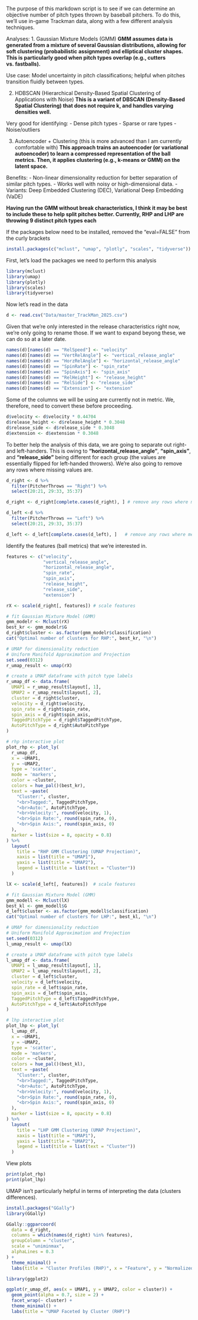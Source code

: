 The purpose of this markdown script is to see if we can determine an objective number of pitch types thrown by baseball pitchers. To do this, we'll use in-game Trackman data, along with a few different analysis techniques.

Analyses:
1. Gaussian Mixture Models (GMM)
__GMM assumes data is generated from a mixture of several Gaussian distributions, allowing for soft clustering (probabilistic assignment) and elliptical cluster shapes. This is particularly good when pitch types overlap (e.g., cutters vs. fastballs).__

  Use case: Model uncertainty in pitch classifications; helpful when pitches transition fluidly between types.
  
2. HDBSCAN (Hierarchical Density-Based Spatial Clustering of Applications with Noise)
__This is a variant of DBSCAN (Density-Based Spatial Clustering) that does not require k, and handles varying densities well.__

Very good for identifying:
- Dense pitch types
- Sparse or rare types
- Noise/outliers

3. Autoencoder + Clustering (this is more advanced than I am currently comfortable with)
__This approach trains an autoencoder (or variational autoencoder) to learn a compressed representation of the ball metrics. Then, it applies clustering (e.g., k-means or GMM) on the latent space.__

Benefits:
- Non-linear dimensionality reduction for better separation of similar pitch types.
- Works well with noisy or high-dimensional data.
- Variants: Deep Embedded Clustering (DEC), Variational Deep Embedding (VaDE)


**Having run the GMM without break characteristics, I think it may be best to include these to help split pitches better. Currently, RHP and LHP are throwing 9 distinct pitch types each**


If the packages below need to be installed, removed the "eval=FALSE" from the curly brackets
```r
install.packages(c("mclust", "umap", "plotly", "scales", "tidyverse"))
```

First, let's load the packages we need to perform this analysis
```r
library(mclust)
library(umap)
library(plotly)
library(scales)
library(tidyverse)
```

Now let's read in the data
```r
d <- read.csv("Data/master_TrackMan_2025.csv")
```

Given that we're only interested in the release characteristics right now, we're only going to rename those. If we want to expand beyong these, we can do so at a later date.
```r
names(d)[names(d) == "RelSpeed"] <- "velocity"
names(d)[names(d) == "VertRelAngle"] <- "vertical_release_angle"
names(d)[names(d) == "HorzRelAngle"] <- "horizontal_release_angle"
names(d)[names(d) == "SpinRate"] <- "spin_rate"
names(d)[names(d) == "SpinAxis"] <- "spin_axis"
names(d)[names(d) == "RelHeight"] <- "release_height"
names(d)[names(d) == "RelSide"] <- "release_side"
names(d)[names(d) == "Extension"] <- "extension"
```

Some of the columns we will be using are currently not in metric. We, therefore, need to convert these before proceeding.
```r
d$velocity <- d$velocity * 0.44704
d$release_height <- d$release_height * 0.3048
d$release_side <- d$release_side * 0.3048
d$extension <- d$extension * 0.3048
```

To better help the analysis of this data, we are going to separate out right- and left-handers. This is owing to **"horizontal_release_angle"**, **"spin_axis"**, and **"release_side"** being different for each group (the values are essentially flipped for left-handed throwers). We're also going to remove any rows where missing values are.
```r
d_right <- d %>%
  filter(PitcherThrows == "Right") %>%
  select(20:21, 29:33, 35:37)

d_right <- d_right[complete.cases(d_right), ] # remove any rows where metrics might be missing

d_left <-d %>%
  filter(PitcherThrows == "Left") %>%
  select(20:21, 29:33, 35:37)

d_left <- d_left[complete.cases(d_left), ]   # remove any rows where metrics might be missing
```

Identify the features (ball metrics) that we're interested in.
```r
features <- c("velocity", 
              "vertical_release_angle", 
              "horizontal_release_angle", 
              "spin_rate", 
              "spin_axis", 
              "release_height", 
              "release_side", 
              "extension")
```


```r
rX <- scale(d_right[, features]) # scale features

# fit Gaussian Mixture Model (GMM)
gmm_modelr <- Mclust(rX)
best_kr <- gmm_modelr$G
d_right$cluster <- as.factor(gmm_modelr$classification)
cat("Optimal number of clusters for RHP:", best_kr, "\n")

# UMAP for dimensionality reduction
# Uniform Manifold Approximation and Projection
set.seed(0312)
r_umap_result <- umap(rX)

# create a UMAP dataframe with pitch type labels
r_umap_df <- data.frame(
  UMAP1 = r_umap_result$layout[, 1],
  UMAP2 = r_umap_result$layout[, 2],
  cluster = d_right$cluster,
  velocity = d_right$velocity,
  spin_rate = d_right$spin_rate,
  spin_axis = d_right$spin_axis,
  TaggedPitchType = d_right$TaggedPitchType,
  AutoPitchType = d_right$AutoPitchType
)

# rhp interactive plot
plot_rhp <- plot_ly(
  r_umap_df,
  x = ~UMAP1,
  y = ~UMAP2,
  type = 'scatter',
  mode = 'markers',
  color = ~cluster,
  colors = hue_pal()(best_kr),
  text = ~paste(
    "Cluster:", cluster,
    "<br>Tagged:", TaggedPitchType,
    "<br>Auto:", AutoPitchType,
    "<br>Velocity:", round(velocity, 1),
    "<br>Spin Rate:", round(spin_rate, 0),
    "<br>Spin Axis:", round(spin_axis, 0)
  ),
  marker = list(size = 8, opacity = 0.8)
) %>%
  layout(
    title = "RHP GMM Clustering (UMAP Projection)",
    xaxis = list(title = "UMAP1"),
    yaxis = list(title = "UMAP2"),
    legend = list(title = list(text = "Cluster"))
  )
```


```r
lX <- scale(d_left[, features])  # scale features

# fit Gaussian Mixture Model (GMM)
gmm_modell <- Mclust(lX)
best_kl <- gmm_modell$G
d_left$cluster <- as.factor(gmm_modell$classification)
cat("Optimal number of clusters for LHP:", best_kl, "\n")

# UMAP for dimensionality reduction
# Uniform Manifold Approximation and Projection
set.seed(0312)
l_umap_result <- umap(lX)

# create a UMAP dataframe with pitch type labels
l_umap_df <- data.frame(
  UMAP1 = l_umap_result$layout[, 1],
  UMAP2 = l_umap_result$layout[, 2],
  cluster = d_left$cluster,
  velocity = d_left$velocity,
  spin_rate = d_left$spin_rate,
  spin_axis = d_left$spin_axis,
  TaggedPitchType = d_left$TaggedPitchType,
  AutoPitchType = d_left$AutoPitchType
)

# lhp interactive plot
plot_lhp <- plot_ly(
  l_umap_df,
  x = ~UMAP1,
  y = ~UMAP2,
  type = 'scatter',
  mode = 'markers',
  color = ~cluster,
  colors = hue_pal()(best_kl),
  text = ~paste(
    "Cluster:", cluster,
    "<br>Tagged:", TaggedPitchType,
    "<br>Auto:", AutoPitchType,
    "<br>Velocity:", round(velocity, 1),
    "<br>Spin Rate:", round(spin_rate, 0),
    "<br>Spin Axis:", round(spin_axis, 0)
  ),
  marker = list(size = 8, opacity = 0.8)
) %>%
  layout(
    title = "LHP GMM Clustering (UMAP Projection)",
    xaxis = list(title = "UMAP1"),
    yaxis = list(title = "UMAP2"),
    legend = list(title = list(text = "Cluster"))
  )
```

View plots
```r
print(plot_rhp)
print(plot_lhp)
```
UMAP isn't particularly helpful in terms of interpreting the data (clusters differences).

```r
install.packages("GGally")
library(GGally)

GGally::ggparcoord(
  data = d_right,
  columns = which(names(d_right) %in% features),
  groupColumn = "cluster",
  scale = "uniminmax",
  alphaLines = 0.3
) +
  theme_minimal() +
  labs(title = "Cluster Profiles (RHP)", x = "Feature", y = "Normalized Value")

```

```r
library(ggplot2)

ggplot(r_umap_df, aes(x = UMAP1, y = UMAP2, color = cluster)) +
  geom_point(alpha = 0.7, size = 2) +
  facet_wrap(~ cluster) +
  theme_minimal() +
  labs(title = "UMAP Faceted by Cluster (RHP)")

```

